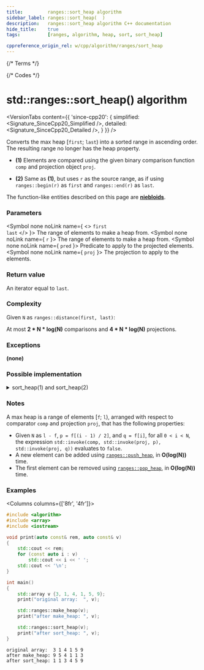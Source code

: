 ```yaml
---
title:         ranges::sort_heap algorithm
sidebar_label: ranges::sort_heap(  )
description:   ranges::sort_heap algorithm C++ documentation
hide_title:    true
tags:          [ranges, algorithm, heap, sort, sort_heap]

cppreference_origin_rel: w/cpp/algorithm/ranges/sort_heap
---
```



{/* Terms */}

{/* Codes */}


# std::ranges::sort_heap() algorithm

<VersionTabs content={{
	'since-cpp20': {
		simplified:	<Signature_SinceCpp20_Simplified />,
		detailed:	<Signature_SinceCpp20_Detailed />,
	}
}} />

Converts the max heap [`first`; `last`) into a sorted range in ascending order.  
The resulting range no longer has the heap property.

- **(1)** Elements are compared using the given binary comparison function `comp` and projection object `proj`.

- **(2)** Same as **(1)**, but uses `r` as the source range, as if using `ranges::begin(r)` as `first` and `ranges::end(r)` as `last`.

The function-like entities described on this page are [**niebloids**](/docs/std/algo/niebloids).

### Parameters

<SymbolTable>

  <Symbol none noLink name={ <> <code>first</code> <br/> <code>last</code> </> }>
    The range of elements to make a heap from.
  </Symbol>
  <Symbol none noLink name={ <code>r</code> }>
    The range of elements to make a heap from.
  </Symbol>
  <Symbol none noLink name={ <code>pred</code> }>
    Predicate to apply to the projected elements.
  </Symbol>
  <Symbol none noLink name={ <code>proj</code> }>
    The projection to apply to the elements.
  </Symbol>

</SymbolTable>

### Return value

An iterator equal to `last`.

### Complexity

Given `N` as `ranges::distance(first, last)`:

At most **2 \* N \* log(N)** comparisons and **4 \* N \* log(N)** projections.

### Exceptions

**(none)**

### Possible implementation

<details>
<summary>sort_heap(1) and sort_heap(2)</summary>

```cpp
struct sort_heap_fn
{
    template<std::random_access_iterator I, std::sentinel_for<I> S,
             class Comp = ranges::less, class Proj = std::identity>
    requires std::sortable<I, Comp, Proj>
    constexpr I
        operator()(I first, S last, Comp comp = {}, Proj proj = {}) const
    {
        auto ret {ranges::next(first, last)};
        for (; first != last; --last)
            ranges::pop_heap(first, last, comp, proj);
        return ret;
    }

    template<ranges::random_access_range R, class Comp = ranges::less,
             class Proj = std::identity>
    requires std::sortable<ranges::iterator_t<R>, Comp, Proj>
    constexpr ranges::borrowed_iterator_t<R>
        operator()(R&& r, Comp comp = {}, Proj proj = {}) const
    {
        return (*this)(ranges::begin(r), ranges::end(r), std::move(comp), std::move(proj));
    }
};

inline constexpr sort_heap_fn sort_heap {};
```

</details>

### Notes

A max heap is a range of elements [`f`; `l`), arranged with respect to comparator `comp` and projection `proj`, that has the following properties:
 - Given `N` as `l - f`, `p = f[(i - 1) / 2]`, and `q = f[i]`, for all `0 < i < N`, the expression `std::invoke(comp, std::invoke(proj, p), std::invoke(proj, q))` evaluates to `false`.
 - A new element can be added using [`ranges::push_heap`](#), in **O(log(N))** time.
 - The first element can be removed using [`ranges::pop_heap`](#), in **O(log(N))** time.

### Examples

<Columns columns={['8fr', '4fr']}>
<div>

```cpp title='Main.cpp' showLineNumbers
#include <algorithm>
#include <array>
#include <iostream>

void print(auto const& rem, auto const& v)
{
    std::cout << rem;
    for (const auto i : v)
        std::cout << i << ' ';
    std::cout << '\n';
}

int main()
{
    std::array v {3, 1, 4, 1, 5, 9};
    print("original array:  ", v);

    std::ranges::make_heap(v);
    print("after make_heap: ", v);

    std::ranges::sort_heap(v);
    print("after sort_heap: ", v);
}
```

</div>
<div>

```plaintext title="Possible Output"
original array:  3 1 4 1 5 9
after make_heap: 9 5 4 1 1 3
after sort_heap: 1 1 3 4 5 9
```

</div>
</Columns>
